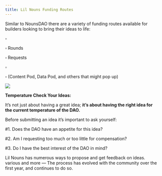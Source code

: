 ```yaml
---
title: Lil Nouns Funding Routes
---
```


Similar to NounsDAO there are a variety of funding routes available for builders looking to bring their ideas to life:

▫ <Nutshell children="On-chain Proposals" glossaryEntry="content/glossary/Lil-Nouns-On-chain-Propoals.mdx" />&#x20;

▫ <Nutshell children="Prop.House" glossaryEntry="content/glossary/prop_house.mdx" /> Rounds

▫ <Nutshell children="Lil Funding" glossaryEntry="content/glossary/CH4-Lil-Funding.mdx" />  Requests

▫ <Nutshell children="Lil Sister Fund" glossaryEntry="content/glossary/Lil-Sisters-Fund.mdx" />&#x20;

▫ <Nutshell children="Pods" glossaryEntry="content/glossary/Pods.mdx" /> (Content Pod, Data Pod, and others that might pop up)

![](/assets/funding-route-image.png)

**Temperature Check Your Ideas:**

It’s not just about having a great idea; **it’s about having the right idea for the current temperature of the DAO.**

Before submitting an idea it’s important to ask yourself:

\#1. Does the DAO have an appetite for this idea?

\#2. Am I requesting too much or too little for compensation?

\#3. Do I have the best interest of the DAO in mind?

Lil Nouns has numerous ways to propose and get feedback on ideas. <Nutshell children="PropLot," glossaryEntry="content/glossary/proplot.mdx" /> various <Nutshell children="Discord channels," glossaryEntry="content/glossary/discord.mdx" /> and more — The process has evolved with the community over the first year, and continues to do so.
